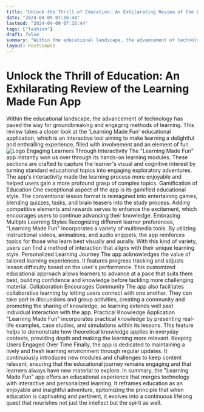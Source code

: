 ```yaml
---
title: "Unlock the Thrill of Education: An Exhilarating Review of the Learning Made Fun App"
date: "2024-04-09 07:16:44"
lastmod: "2024-04-09 07:16:44"
tags: ["fashion"]
draft: false
summary: "Within the educational landscape, the advancement of technology has paved the way for groundbreaking and engaging methods of learning. This review takes a closer look at the 'Learning Made Fun' educational application, which is an interactive tool aiming to make learning a delightful and enthralling experience, filled with involvement and an element of fun."
layout: PostSimple
---
```

# Unlock the Thrill of Education: An Exhilarating Review of the Learning Made Fun App
Within the educational landscape, the advancement of technology has paved the way for groundbreaking and engaging methods of learning. This review takes a closer look at the 'Learning Made Fun' educational application, which is an interactive tool aiming to make learning a delightful and enthralling experience, filled with involvement and an element of fun.
<img alt="Logo" class="lazyImg" data-src="https://cdn.seniorsselection.com/src_image/fc19b8893a5102dd869ebde35e11c64c.webp" src="/statics/image/loading.webp"/>
Engaging Learners Through Interactivity
The "Learning Made Fun" app instantly won us over through its hands-on learning modules. These sections are crafted to capture the learner's visual and cognitive interest by turning standard educational topics into engaging exploratory adventures. The app's interactivity made the learning process more enjoyable and helped users gain a more profound grasp of complex topics.
Gamification of Education
One exceptional aspect of the app is its gamified educational style. The conventional lesson format is reimagined into entertaining games, blending quizzes, tasks, and brain teasers into the study process. Adding competitive elements and rewards serves to enhance the excitement, which encourages users to continue advancing their knowledge.
Embracing Multiple Learning Styles
Recognizing different learner preferences, "Learning Made Fun" incorporates a variety of multimedia tools. By utilizing instructional videos, animations, and audio snippets, the app reinforces topics for those who learn best visually and aurally. With this kind of variety, users can find a method of interaction that aligns with their unique learning style.
Personalized Learning Journey
The app acknowledges the value of tailored learning experiences. It features progress tracking and adjusts lesson difficulty based on the user's performance. This customized educational approach allows learners to advance at a pace that suits them best, building confidence and knowledge before tackling more challenging material.
Collaboration Encourages Community
The app also facilitates collaborative learning by letting users connect with one another. They can take part in discussions and group activities, creating a community and promoting the sharing of knowledge, so learning extends well past individual interaction with the app.
Practical Knowledge Application
"Learning Made Fun" incorporates practical knowledge by presenting real-life examples, case studies, and simulations within its lessons. This feature helps to demonstrate how theoretical knowledge applies in everyday contexts, providing depth and making the learning more relevant.
Keeping Users Engaged Over Time
Finally, the app is dedicated to maintaining a lively and fresh learning environment through regular updates. It continuously introduces new modules and challenges to keep content relevant, ensuring that the educational journey remains engaging and that learners always have new material to explore.
In summary, the "Learning Made Fun" app offers an educational experience that merges technology with interactive and personalized learning. It reframes education as an enjoyable and insightful adventure, epitomizing the principle that when education is captivating and pertinent, it evolves into a continuous lifelong quest that nourishes not just the intellect but the spirit as well.
        